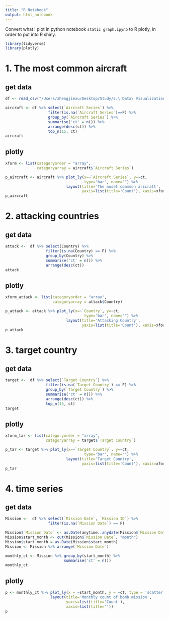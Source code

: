 ```yaml
---
title: "R Notebook"
output: html_notebook
---
```


Convert what I plot in python notebook `static graph.ipynb` to R plotly, in order to put into R shiny.

```r
library(tidyverse)
library(plotly)
```

# 1. The most common aircraft
## get data
```r
df <- read_csv("/Users/zhengjiexu/Desktop/Study/2.\ Data\ Visualization/4.project/dataviz/operations.csv")
```

```r
aircraft <- df %>% select(`Aircraft Series`) %>%
                   filter(is.na(`Aircraft Series`)==F) %>% 
                   group_by(`Aircraft Series`) %>% 
                   summarise('ct' = n()) %>% 
                   arrange(desc(ct)) %>% 
                   top_n(15, ct)
aircraft
```

## plotly
```r
xform <- list(categoryorder = "array",
              categoryarray = aircraft$`Aircraft Series`)

p_aircraft <- aircraft %>% plot_ly(x=~`Aircraft Series`, y=~ct, 
                                   type='bar', name="") %>% 
                           layout(title='The moset commmon aricraft', 
                                  yaxis=list(title='Count'), xaxis=xform)
p_aircraft
```


# 2. attacking countries
## get data
```r
attack <-  df %>% select(Country) %>% 
                  filter(is.na(Country) == F) %>% 
                  group_by(Country) %>% 
                  summarise('ct' = n()) %>% 
                  arrange(desc(ct))
attack
```

## plotly
```r
xform_attack <- list(categoryorder = "array",
                     categoryarray = attack$Country)

p_attack <- attack %>% plot_ly(x=~`Country`, y=~ct, 
                                   type='bar', name="") %>% 
                           layout(title='Attacking Country', 
                                  yaxis=list(title='Count'), xaxis=xform_attack)
p_attack
```

# 3. target country
## get data
```r
target <-  df %>% select(`Target Country`) %>% 
                  filter(is.na(`Target Country`) == F) %>% 
                  group_by(`Target Country`) %>% 
                  summarise('ct' = n()) %>% 
                  arrange(desc(ct)) %>% 
                  top_n(15, ct)
target
```

## plotly
```r
xform_tar <- list(categoryorder = "array",
                  categoryarray = target$`Target Country`)

p_tar <- target %>% plot_ly(x=~`Target Country`, y=~ct, 
                                   type='bar', name="") %>% 
                           layout(title='Target Country', 
                                  yaxis=list(title='Count'), xaxis=xform_tar)
p_tar
```


# 4. time series
## get data
```r
Mission <-  df %>% select(`Mission Date`, `Mission ID`) %>% 
                   filter(is.na(`Mission Date`) == F)

Mission$`Mission Date` <- as.Date(anytime::anydate(Mission$`Mission Date`))
Mission$start_month <- cut(Mission$`Mission Date`, "month") 
Mission$start_month = as.Date(Mission$start_month)
Mission <- Mission %>% arrange(`Mission Date`)
```

```r
monthly_ct <- Mission %>% group_by(start_month) %>% 
                          summarise('ct' = n())
monthly_ct
```

## plotly
```r
p <- monthly_ct %>% plot_ly(x = ~start_month, y = ~ct, type = 'scatter', mode = 'lines') %>% 
                    layout(title='Monthly count of bomb mission', 
                           yaxis=list(title='Count'), 
                           xaxis=list(title=''))
p
```


